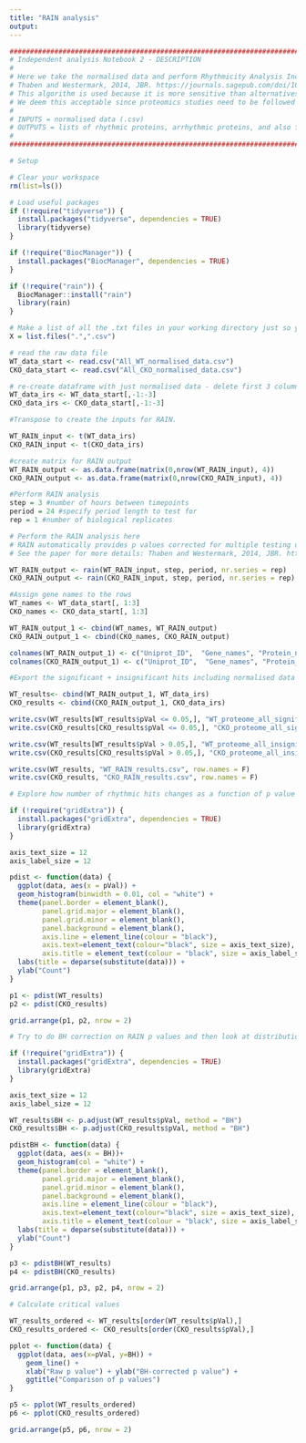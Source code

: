 ```yaml
---
title: "RAIN analysis"
output: 
---
```


```r
#######################################################################################################################################
# Independent analysis Notebook 2 - DESCRIPTION
#
# Here we take the normalised data and perform Rhythmicity Analysis Incorporating Non-parametric methods (RAIN).
# Thaben and Westermark, 2014, JBR. https://journals.sagepub.com/doi/10.1177/0748730414553029
# This algorithm is used because it is more sensitive than alternatives. The tradeoff is a higher false positive rate.
# We deem this acceptable since proteomics studies need to be followed by validation studies.
#
# INPUTS = normalised data (.csv)
# OUTPUTS = lists of rhythmic proteins, arrhythmic proteins, and also full list of RAIN results (.csv)
# 
#######################################################################################################################################
```

```r
# Setup

# Clear your workspace
rm(list=ls())

# Load useful packages
if (!require("tidyverse")) {
  install.packages("tidyverse", dependencies = TRUE)
  library(tidyverse)
}

if (!require("BiocManager")) {
  install.packages("BiocManager", dependencies = TRUE)
}

if (!require("rain")) {
  BiocManager::install("rain")
  library(rain)
}

# Make a list of all the .txt files in your working directory just so you can see what's going on
X = list.files(".",".csv")

# read the raw data file
WT_data_start <- read.csv("All_WT_normalised_data.csv")
CKO_data_start <- read.csv("All_CKO_normalised_data.csv")

# re-create dataframe with just normalised data - delete first 3 columns
WT_data_irs <- WT_data_start[,-1:-3]
CKO_data_irs <- CKO_data_start[,-1:-3]

```



```r
#Transpose to create the inputs for RAIN.

WT_RAIN_input <- t(WT_data_irs)
CKO_RAIN_input <- t(CKO_data_irs)

#create matrix for RAIN output
WT_RAIN_output <- as.data.frame(matrix(0,nrow(WT_RAIN_input), 4))
CKO_RAIN_output <- as.data.frame(matrix(0,nrow(CKO_RAIN_input), 4))

#Perform RAIN analysis
step = 3 #number of hours between timepoints
period = 24 #specify period length to test for
rep = 1 #number of biological replicates

# Perform the RAIN analysis here
# RAIN automatically provides p values corrected for multiple testing using the adaptive Benjamini-Hochberg method
# See the paper for more details: Thaben and Westermark, 2014, JBR. https://journals.sagepub.com/doi/10.1177/0748730414553029

WT_RAIN_output <- rain(WT_RAIN_input, step, period, nr.series = rep)
CKO_RAIN_output <- rain(CKO_RAIN_input, step, period, nr.series = rep)

#Assign gene names to the rows
WT_names <- WT_data_start[, 1:3]
CKO_names <- CKO_data_start[, 1:3]

WT_RAIN_output_1 <- cbind(WT_names, WT_RAIN_output)
CKO_RAIN_output_1 <- cbind(CKO_names, CKO_RAIN_output)

colnames(WT_RAIN_output_1) <- c("Uniprot_ID",  "Gene_names", "Protein_names", "pVal", "phase", "peak.shape", "period")
colnames(CKO_RAIN_output_1) <- c("Uniprot_ID",  "Gene_names", "Protein_names", "pVal", "phase", "peak.shape", "period")

#Export the significant + insignificant hits including normalised data + also export total data

WT_results<- cbind(WT_RAIN_output_1, WT_data_irs)
CKO_results <- cbind(CKO_RAIN_output_1, CKO_data_irs)

write.csv(WT_results[WT_results$pVal <= 0.05,], "WT_proteome_all_significant_RAIN.csv", row.names = F)
write.csv(CKO_results[CKO_results$pVal <= 0.05,], "CKO_proteome_all_significant_RAIN.csv", row.names = F)

write.csv(WT_results[WT_results$pVal > 0.05,], "WT_proteome_all_insignificant_RAIN.csv", row.names = F)
write.csv(CKO_results[CKO_results$pVal > 0.05,], "CKO_proteome_all_insignificant_RAIN.csv", row.names = F)

write.csv(WT_results, "WT_RAIN_results.csv", row.names = F)
write.csv(CKO_results, "CKO_RAIN_results.csv", row.names = F)

```

```r
# Explore how number of rhythmic hits changes as a function of p value cutoff

if (!require("gridExtra")) {
  install.packages("gridExtra", dependencies = TRUE)
  library(gridExtra)
}

axis_text_size = 12
axis_label_size = 12

pdist <- function(data) {
  ggplot(data, aes(x = pVal)) + 
  geom_histogram(binwidth = 0.01, col = "white") +
  theme(panel.border = element_blank(),
        panel.grid.major = element_blank(),
        panel.grid.minor = element_blank(),
        panel.background = element_blank(),
        axis.line = element_line(colour = "black"),
        axis.text=element_text(colour="black", size = axis_text_size),
        axis.title = element_text(colour = "black", size = axis_label_size)) +
  labs(title = deparse(substitute(data))) +
  ylab("Count")
}

p1 <- pdist(WT_results)
p2 <- pdist(CKO_results)

grid.arrange(p1, p2, nrow = 2)
```


```r
# Try to do BH correction on RAIN p values and then look at distribution

if (!require("gridExtra")) {
  install.packages("gridExtra", dependencies = TRUE)
  library(gridExtra)
}

axis_text_size = 12
axis_label_size = 12

WT_results$BH <- p.adjust(WT_results$pVal, method = "BH")
CKO_results$BH <- p.adjust(CKO_results$pVal, method = "BH")

pdistBH <- function(data) {
  ggplot(data, aes(x = BH))+ 
  geom_histogram(col = "white") +
  theme(panel.border = element_blank(),
        panel.grid.major = element_blank(),
        panel.grid.minor = element_blank(),
        panel.background = element_blank(),
        axis.line = element_line(colour = "black"),
        axis.text=element_text(colour="black", size = axis_text_size),
        axis.title = element_text(colour = "black", size = axis_label_size)) +
  labs(title = deparse(substitute(data))) +
  ylab("Count")
}

p3 <- pdistBH(WT_results)
p4 <- pdistBH(CKO_results)

grid.arrange(p1, p3, p2, p4, nrow = 2)

```

```r
# Calculate critical values

WT_results_ordered <- WT_results[order(WT_results$pVal),]
CKO_results_ordered <- CKO_results[order(CKO_results$pVal),]

pplot <- function(data) {
  ggplot(data, aes(x=pVal, y=BH)) +
    geom_line() +
    xlab("Raw p value") + ylab("BH-corrected p value") +
    ggtitle("Comparison of p values")
}

p5 <- pplot(WT_results_ordered)
p6 <- pplot(CKO_results_ordered)

grid.arrange(p5, p6, nrow = 2)

```